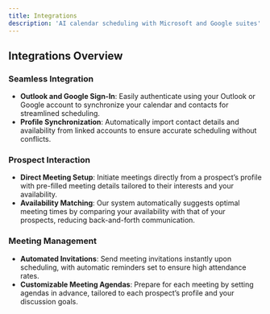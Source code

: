 ```yaml
---
title: Integrations
description: 'AI calendar scheduling with Microsoft and Google suites'
---
```



## Integrations Overview

### Seamless Integration
- **Outlook and Google Sign-In**: Easily authenticate using your Outlook or Google account to synchronize your calendar and contacts for streamlined scheduling.
- **Profile Synchronization**: Automatically import contact details and availability from linked accounts to ensure accurate scheduling without conflicts.

### Prospect Interaction
- **Direct Meeting Setup**: Initiate meetings directly from a prospect’s profile with pre-filled meeting details tailored to their interests and your availability.
- **Availability Matching**: Our system automatically suggests optimal meeting times by comparing your availability with that of your prospects, reducing back-and-forth communication.

### Meeting Management
- **Automated Invitations**: Send meeting invitations instantly upon scheduling, with automatic reminders set to ensure high attendance rates.
- **Customizable Meeting Agendas**: Prepare for each meeting by setting agendas in advance, tailored to each prospect’s profile and your discussion goals.